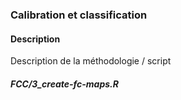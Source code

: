 
### Calibration et classification

#### Description {-}

Description de la méthodologie / script

#### _FCC/3_create-fc-maps.R_ {-}

```r
```



